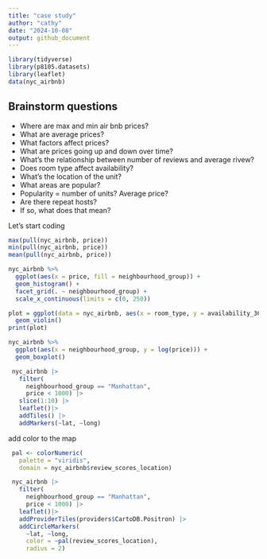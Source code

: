```yaml
---
title: "case study"
author: "cathy"
date: "2024-10-08"
output: github_document
---
```


```r
library(tidyverse)
library(p8105.datasets)
library(leaflet)
data(nyc_airbnb)
```


## Brainstorm questions

* Where are max and min air bnb prices?
 * What are average prices?
 * What factors affect prices?
* What are prices going up and down over time?
* What's the relationship between number of reviews and average rivew?
* Does room type affect availability?
* What's the location of the unit?
 * What areas are popular?
* Popularity = number of units? Average price?
* Are there repeat hosts?
 * If so, what does that mean?
 
Let's start coding

```r
max(pull(nyc_airbnb, price))
min(pull(nyc_airbnb, price))
mean(pull(nyc_airbnb, price))
```

```r
nyc_airbnb %>%
  ggplot(aes(x = price, fill = neighbourhood_group)) +
  geom_histogram() +
  facet_grid(. ~ neighbourhood_group) +
  scale_x_continuous(limits = c(0, 250))
```

```r
plot = ggplot(data = nyc_airbnb, aes(x = room_type, y = availability_365)) +
  geom_violin()
print(plot)
```

```r
nyc_airbnb %>%
  ggplot(aes(x = neighbourhood_group, y = log(price))) +
  geom_boxplot()
```

```r
 nyc_airbnb |> 
   filter(
     neighbourhood_group == "Manhattan",
     price < 1000) |> 
   slice(1:10) |> 
   leaflet()|> 
   addTiles() |> 
   addMarkers(~lat, ~long)
```     

add color to the map
```r
 pal <- colorNumeric(
   palette = "viridis",
   domain = nyc_airbnb$review_scores_location)

 nyc_airbnb |> 
   filter(
     neighbourhood_group == "Manhattan",
     price < 1000) |> 
   leaflet()|> 
   addProviderTiles(providers$CartoDB.Positron) |> 
   addCircleMarkers(
     ~lat, ~long, 
     color = ~pal(review_scores_location),
     radius = 2)
```


